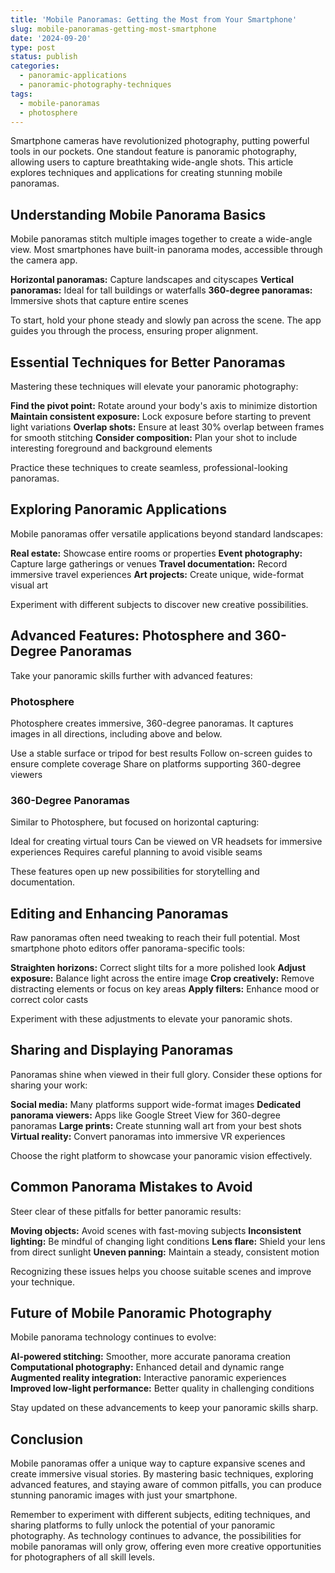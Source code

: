 ```yaml
---
title: 'Mobile Panoramas: Getting the Most from Your Smartphone'
slug: mobile-panoramas-getting-most-smartphone
date: '2024-09-20'
type: post
status: publish
categories:
  - panoramic-applications
  - panoramic-photography-techniques
tags:
  - mobile-panoramas
  - photosphere
---
```


Smartphone cameras have revolutionized photography, putting powerful tools in our pockets. One standout feature is panoramic photography, allowing users to capture breathtaking wide-angle shots. This article explores techniques and applications for creating stunning mobile panoramas.

## Understanding Mobile Panorama Basics

Mobile panoramas stitch multiple images together to create a wide-angle view. Most smartphones have built-in panorama modes, accessible through the camera app.

**Horizontal panoramas:** Capture landscapes and cityscapes
**Vertical panoramas:** Ideal for tall buildings or waterfalls
**360-degree panoramas:** Immersive shots that capture entire scenes

To start, hold your phone steady and slowly pan across the scene. The app guides you through the process, ensuring proper alignment.

## Essential Techniques for Better Panoramas

Mastering these techniques will elevate your panoramic photography:

**Find the pivot point:** Rotate around your body's axis to minimize distortion
**Maintain consistent exposure:** Lock exposure before starting to prevent light variations
**Overlap shots:** Ensure at least 30% overlap between frames for smooth stitching
**Consider composition:** Plan your shot to include interesting foreground and background elements

Practice these techniques to create seamless, professional-looking panoramas.

## Exploring Panoramic Applications

Mobile panoramas offer versatile applications beyond standard landscapes:

**Real estate:** Showcase entire rooms or properties
**Event photography:** Capture large gatherings or venues
**Travel documentation:** Record immersive travel experiences
**Art projects:** Create unique, wide-format visual art

Experiment with different subjects to discover new creative possibilities.

## Advanced Features: Photosphere and 360-Degree Panoramas

Take your panoramic skills further with advanced features:

### Photosphere

Photosphere creates immersive, 360-degree panoramas. It captures images in all directions, including above and below.

Use a stable surface or tripod for best results
Follow on-screen guides to ensure complete coverage
Share on platforms supporting 360-degree viewers

### 360-Degree Panoramas

Similar to Photosphere, but focused on horizontal capturing:

Ideal for creating virtual tours
Can be viewed on VR headsets for immersive experiences
Requires careful planning to avoid visible seams

These features open up new possibilities for storytelling and documentation.

## Editing and Enhancing Panoramas

Raw panoramas often need tweaking to reach their full potential. Most smartphone photo editors offer panorama-specific tools:

**Straighten horizons:** Correct slight tilts for a more polished look
**Adjust exposure:** Balance light across the entire image
**Crop creatively:** Remove distracting elements or focus on key areas
**Apply filters:** Enhance mood or correct color casts

Experiment with these adjustments to elevate your panoramic shots.

## Sharing and Displaying Panoramas

Panoramas shine when viewed in their full glory. Consider these options for sharing your work:

**Social media:** Many platforms support wide-format images
**Dedicated panorama viewers:** Apps like Google Street View for 360-degree panoramas
**Large prints:** Create stunning wall art from your best shots
**Virtual reality:** Convert panoramas into immersive VR experiences

Choose the right platform to showcase your panoramic vision effectively.

## Common Panorama Mistakes to Avoid

Steer clear of these pitfalls for better panoramic results:

**Moving objects:** Avoid scenes with fast-moving subjects
**Inconsistent lighting:** Be mindful of changing light conditions
**Lens flare:** Shield your lens from direct sunlight
**Uneven panning:** Maintain a steady, consistent motion

Recognizing these issues helps you choose suitable scenes and improve your technique.

## Future of Mobile Panoramic Photography

Mobile panorama technology continues to evolve:

**AI-powered stitching:** Smoother, more accurate panorama creation
**Computational photography:** Enhanced detail and dynamic range
**Augmented reality integration:** Interactive panoramic experiences
**Improved low-light performance:** Better quality in challenging conditions

Stay updated on these advancements to keep your panoramic skills sharp.

## Conclusion

Mobile panoramas offer a unique way to capture expansive scenes and create immersive visual stories. By mastering basic techniques, exploring advanced features, and staying aware of common pitfalls, you can produce stunning panoramic images with just your smartphone.

Remember to experiment with different subjects, editing techniques, and sharing platforms to fully unlock the potential of your panoramic photography. As technology continues to advance, the possibilities for mobile panoramas will only grow, offering even more creative opportunities for photographers of all skill levels.
